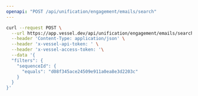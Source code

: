 ```yaml
---
openapi: "POST /api/unification/engagement/emails/search"
---
```


<RequestExample>

```bash Request
curl --request POST \
  --url https://app.vessel.dev/api/unification/engagement/emails/search \
  --header 'Content-Type: application/json' \
  --header 'x-vessel-api-token: ' \
  --header 'x-vessel-access-token: '\
  --data '{
  "filters": {
    "sequenceId": {
      "equals": "d08f345ace24509e911a0ea8e3d2203c"
    }
  }
}'
```

</RequestExample>
